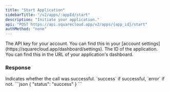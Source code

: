 ```yaml
---
title: "Start Application"
sidebarTitle: "/v2/apps/:appId/start"
description: "Initiate your application."
api: "POST https://api.squarecloud.app/v2/apps/{app_id}/start"
authMethod: "none"
---
```


<ParamField header="Authorization" type="string" placeholder="API KEY" required>
  The API key for your account. You can find this in your [account settings](https://squarecloud.app/dashboard/settings).
</ParamField>

<ParamField path="app_id" type="string" placeholder="Application ID" required>
  The ID of the application. You can find this in the URL of your application's dashboard.
</ParamField>

### Response

<ResponseField name="status" type="string">
  Indicates whether the call was successful. `success` if successful, `error` if not.
</ResponseField>

<ResponseExample>
```json
{
    "status": "success"
}
```
</ResponseExample>